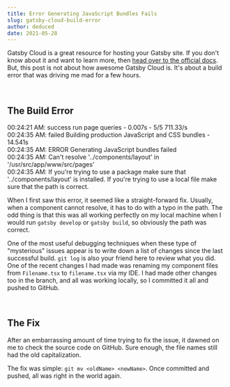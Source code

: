 ```yaml
---
title: Error Generating JavaScript Bundles Fails
slug: gatsby-cloud-build-error
author: deduced
date: 2021-05-28
---
```


Gatsby Cloud is a great resource for hosting your Gatsby site. If you don't know about it and want to learn more, then [head over to the official docs](https://www.gatsbyjs.com/products/cloud/). But, this post is not about how awesome Gatsby Cloud is. It's about a build error that was driving me mad for a few hours.

<br />

## The Build Error

<div style={{ padding: "20px", backgroundColor: "#fdf6e3" }}>
  <div>00:24:21 AM: success run page queries - 0.007s - 5/5 711.33/s</div>
  <div>
    00:24:35 AM: failed Building production JavaScript and CSS bundles - 14.541s
  </div>
  <div>00:24:35 AM: ERROR Generating JavaScript bundles failed</div>
  <div style={{ backgroundColor: "#f5f522" }}>
    00:24:35 AM: Can't resolve '../components/layout' in
    '/usr/src/app/www/src/pages'
  </div>
  <div>
    00:24:35 AM: If you're trying to use a package make sure that
    '../components/layout' is installed. If you're trying to use a local file
    make sure that the path is correct.
  </div>
</div>

When I first saw this error, it seemed like a straight-forward fix. Usually, when a component cannot resolve, it has to do with a typo in the path. The odd thing is that this was all working perfectly on my local machine when I would run `gatsby develop` or `gatsby build`, so obviously the path was correct.

One of the most useful debugging techniques when these type of "mysterious" issues appear is to write down a list of changes since the last successful build. `git log` is also your friend here to review what you did. One of the recent changes I had made was renaming my component files from `Filename.tsx` to `filename.tsx` via my IDE. I had made other changes too in the branch, and all was working locally, so I committed it all and pushed to GitHub.

<br />

## The Fix

After an embarrassing amount of time trying to fix the issue, it dawned on me to check the source code on GitHub. Sure enough, the file names still had the old capitalization.

The fix was simple: `git mv <oldName> <newName>`. Once committed and pushed, all was right in the world again.
